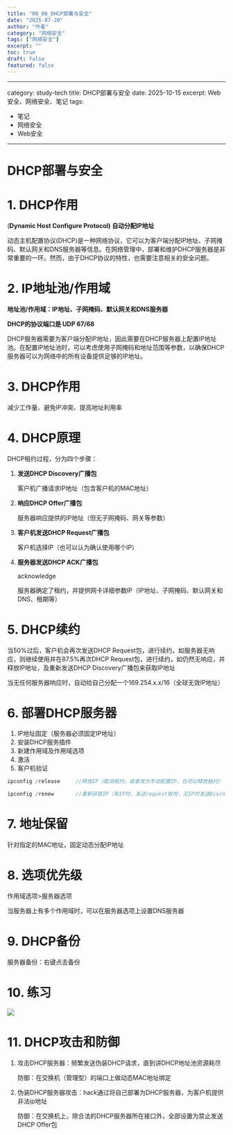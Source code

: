 ```yaml
---
title: "00_06_DHCP部署与安全"
date: "2025-07-20"
author: "作者"
category: "网络安全"
tags: ["网络安全"]
excerpt: ""
toc: true
draft: false
featured: false
---
```



---
category: study-tech
title: DHCP部署与安全
date: 2025-10-15
excerpt: Web安全、网络安全、笔记
tags:
  - 笔记
  - 网络安全
  - Web安全
---

# DHCP部署与安全

# 1. DHCP作用

(**Dynamic Host Configure Protocol)  自动分配IP地址**

动态主机配置协议(DHCP)是一种网络协议，它可以为客户端分配IP地址、子网掩码、默认网关和DNS服务器等信息。在网络管理中，部署和维护DHCP服务器是非常重要的一环。然而，由于DHCP协议的特性，也需要注意相关的安全问题。

# 2. IP地址池/作用域

**地址池/作用域：IP地址、子网掩码、默认网关和DNS服务器**

**DHCP的协议端口是 UDP 67/68**

DHCP服务器需要为客户端分配IP地址，因此需要在DHCP服务器上配置IP地址池。在配置IP地址池时，可以考虑使用子网掩码和地址范围等参数，以确保DHCP服务器可以为网络中的所有设备提供足够的IP地址。

# 3. DHCP作用

减少工作量、避免IP冲突、提高地址利用率

# 4. DHCP原理

DHCP租约过程，分为四个步骤：

1. **发送DHCP Discovery广播包**
   
    客户机广播请求IP地址（包含客户机的MAC地址）
    
2. **响应DHCP Offer广播包**
   
    服务器响应提供的IP地址（但无子网掩码、网关等参数）
    
3. **客户机发送DHCP Request广播包**
   
    客户机选择IP（也可以认为确认使用哪个IP）
    
4. **服务器发送DHCP ACK广播包** 
   
    acknowledge
    
    服务器确定了租约，并提供网卡详细参数IP（IP地址、子网掩码、默认网关和DNS、租期等）
    

# 5. DHCP续约

当50%过后，客户机会再次发送DHCP Request包，进行续约，如服务器无响应，则继续使用并在87.5%再次DHCP Request包，进行续约，如仍然无响应，并释放IP地址，及重新发送DHCP Discovery广播包来获取IP地址

当无任何服务器响应时，自动给自己分配一个169.254.x.x/16（全球无效IP地址）

# 6. 部署DHCP服务器

1. IP地址固定（服务器必须固定IP地址）
2. 安装DHCP服务插件
3. 新建作用域及作用域选项
4. 激活
5. 客户机验证

```cpp
ipconfig /release     //释放IP（取消租约，或者改为手动配置IP，也可以释放租约）

ipconfig /renew       //重新获取IP（有IP时，发送request取悦，无IP时发送Discovery重新获取）
```

# 7. 地址保留

针对指定的MAC地址，固定动态分配IP地址

# 8. 选项优先级

作用域选项>服务器选项

当服务器上有多个作用域时，可以在服务器选项上设置DNS服务器

# 9. DHCP备份

服务器备份：右键点击备份

# 10. 练习

![](https://cdn.jsdelivr.net/gh/yy0691/img-bed@main/Net_Safe_Notion/Untitled%2057.png)

# 11. DHCP攻击和防御

1. 攻击DHCP服务器：频繁发送伪装DHCP请求，直到讲DHCP地址池资源耗尽
   
    防御：在交换机（管理型）的端口上做动态MAC地址绑定
    
2. 伪装DHCP服务器攻击：hack通过将自己部署为DHCP服务器，为客户机提供非法ip地址
   
    防御：在交换机上，除合法的DHCP服务器所在接口外，全部设置为禁止发送DHCP Offer包